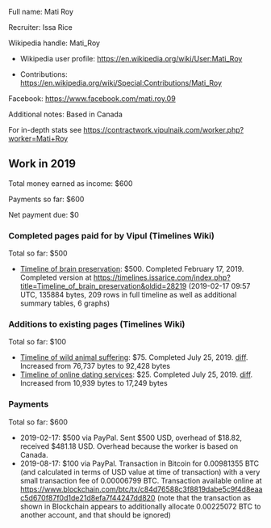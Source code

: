 Full name: Mati Roy

Recruiter: Issa Rice

Wikipedia handle: Mati_Roy

* Wikipedia user profile: https://en.wikipedia.org/wiki/User:Mati_Roy

* Contributions: https://en.wikipedia.org/wiki/Special:Contributions/Mati_Roy

Facebook: https://www.facebook.com/mati.roy.09

Additional notes: Based in Canada

For in-depth stats see https://contractwork.vipulnaik.com/worker.php?worker=Mati+Roy

== Work in 2019 ==

Total money earned as income: $600

Payments so far: $600

Net payment due: $0

=== Completed pages paid for by Vipul (Timelines Wiki) ===

Total so far: $500

* [https://timelines.issarice.com/wiki/Timeline_of_brain_preservation Timeline of brain preservation]: $500. Completed February 17, 2019. Completed version at https://timelines.issarice.com/index.php?title=Timeline_of_brain_preservation&oldid=28219 (2019-02-17 09:57 UTC, 135884 bytes, 209 rows in full timeline as well as additional summary tables, 6 graphs)

=== Additions to existing pages (Timelines Wiki)  ===

Total so far: $100

* [https://timelines.issarice.com/wiki/Timeline_of_wild_animal_suffering Timeline of wild animal suffering]: $75. Completed July 25, 2019. [https://timelines.issarice.com/index.php?title=Timeline_of_wild_animal_suffering&type=revision&diff=31934&oldid=30528 diff]. Increased from 76,737 bytes to 92,428 bytes
* [https://timelines.issarice.com/wiki/Timeline_of_online_dating_services Timeline of online dating services]: $25. Completed July 25, 2019. [https://timelines.issarice.com/index.php?title=Timeline_of_online_dating_services&type=revision&diff=31935&oldid=26967 diff]. Increased from 10,939 bytes to 17,249 bytes

=== Payments ===

Total so far: $600

* 2019-02-17: $500 via PayPal. Sent $500 USD, overhead of $18.82, received $481.18 USD. Overhead because the worker is based on Canada.
* 2019-08-17: $100 via PayPal. Transaction in Bitcoin for 0.00981355 BTC (and calculated in terms of USD value at time of transaction) with a very small transaction fee of 0.00006799 BTC. Transaction available online at https://www.blockchain.com/btc/tx/c84d76588c3f8819dabe5c9f4d8eaac5d670f87f0d1de21d8efa7f44247dd820 (note that the transaction as shown in Blockchain appears to additionally allocate 0.00225072 BTC to another account, and that should be ignored)